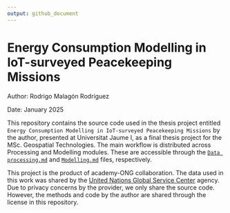 ```yaml
---
output: github_document
---
```


# Energy Consumption Modelling in IoT-surveyed Peacekeeping Missions

Author: Rodrigo Malagón Rodríguez

Date: January 2025

This repository contains the source code used in the thesis project entitled
`Energy Consumption Modelling in IoT-surveyed Peacekeeping Missions` by the author, presented at Universitat Jaume I, as a final thesis project for the MSc. Geospatial Technologies. The main workflow is distributed across Processing and Modelling modules. These are accessible through the [`Data processing.md`](Data-processing.md) and [`Modelling.md`](Modelling.md) files, respectively.

This project is the product of academy-ONG collaboration. The data used in this work was shared by the [United Nations Global Service Center](https://www.ungsc.org/) agency. Due to privacy concerns by the provider, we only share the source code. However, the methods and code by the author are shared through the license in this repository.
